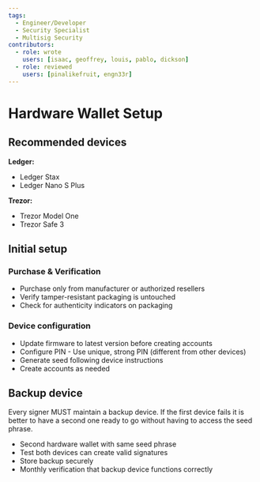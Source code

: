 ```yaml
---
tags:
  - Engineer/Developer
  - Security Specialist
  - Multisig Security
contributors:
  - role: wrote
    users: [isaac, geoffrey, louis, pablo, dickson]
  - role: reviewed
    users: [pinalikefruit, engn33r]
---
```



<TagProvider>
<TagFilter />

# Hardware Wallet Setup

<TagList tags={frontmatter.tags} />
<AttributionList contributors={frontmatter.contributors} />

## Recommended devices

**Ledger:**
- Ledger Stax
- Ledger Nano S Plus

**Trezor:**
- Trezor Model One
- Trezor Safe 3

## Initial setup

### Purchase & Verification
- Purchase only from manufacturer or authorized resellers
- Verify tamper-resistant packaging is untouched
- Check for authenticity indicators on packaging

### Device configuration
- Update firmware to latest version before creating accounts
- Configure PIN - Use unique, strong PIN (different from other devices)
- Generate seed following device instructions
- Create accounts as needed

## Backup device

Every signer MUST maintain a backup device. If the first device fails it is better to have a second one ready to go without having to access the seed phrase.
- Second hardware wallet with same seed phrase
- Test both devices can create valid signatures
- Store backup securely
- Monthly verification that backup device functions correctly

</TagProvider>
<ContributeFooter />